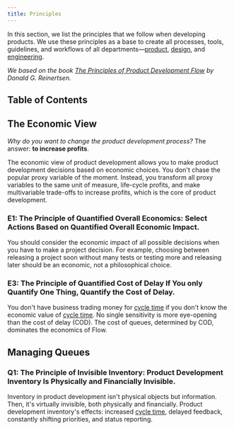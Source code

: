 ```yaml
---
title: Principles
---
```



In this section, we list the principles that we follow when developing products. We use these principles as a base to create all processes, tools, guidelines, and workflows of all departments—[product](/docs/product), [design](/docs/engineering), and [engineering](/docs/engineering).

_We based on the book [The Principles of Product Development Flow](https://www.amazon.com/Principles-Product-Development-Flow-Generation-ebook/dp/B00K7OWG7O) by Donald G. Reinertsen._

## Table of Contents

<TOCInline toc={toc} />

## The Economic View

_Why do you want to change the product development process?_ The answer: **to increase profits**.

The economic view of product development allows you to make product development decisions based on economic choices. You don't chase the popular proxy variable of the moment. Instead, you transform all proxy variables to the same unit of measure, life-cycle profits, and make multivariable trade-offs to increase profits, which is the core of product development.

### E1: The Principle of Quantified Overall Economics: Select Actions Based on Quantified Overall Economic Impact.

You should consider the economic impact of all possible decisions when you have to make a project decision. For example, choosing between releasing a project soon without many tests or testing more and releasing later should be an economic, not a philosophical choice.

### E3: The Principle of Quantified Cost of Delay If You only Quantify One Thing, Quantify the Cost of Delay.

You don't have business trading money for [cycle time](/docs/product/product-development/definitions#cycle-time) if you don't know the economic value of [cycle time](/docs/product/product-development/definitions#cycle-time). No single sensitivity is more eye-opening than the cost of delay (COD). The cost of queues, determined by COD, dominates the economics of Flow.

## Managing Queues

### Q1: The Principle of Invisible Inventory: Product Development Inventory Is Physically and Financially Invisible.

Inventory in product development isn't physical objects but information. Then, it's virtually invisible, both physically and financially. Product development inventory's effects: increased [cycle time](/docs/product/product-development/definitions#cycle-time), delayed feedback, constantly shifting priorities, and status reporting.
